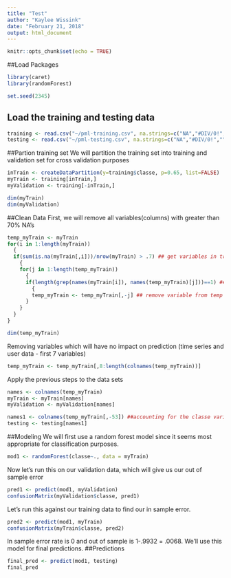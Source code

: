 ---
title: "Test"
author: "Kaylee Wissink"
date: "February 21, 2018"
output: html_document
---

```{r setup, include=FALSE}
knitr::opts_chunk$set(echo = TRUE)
```
##Load Packages
```{r echo=, message=FALSE, warning=FALSE}
library(caret)
library(randomForest)

set.seed(2345)
```
## Load the training and testing data
```{r, echo=FALSE}
training <- read.csv("~/pml-training.csv", na.strings=c("NA","#DIV/0!",""))
testing <- read.csv("~/pml-testing.csv", na.strings=c("NA","#DIV/0!",""))
```
##Partion training set 
We will partition the training set into training and validation set for cross validation purposes
```{r}
inTrain <- createDataPartition(y=training$classe, p=0.65, list=FALSE)
myTrain <- training[inTrain,]
myValidation <- training[-inTrain,]

dim(myTrain)
dim(myValidation)
```
##Clean Data
First, we will remove all variables(columns) with greater than 70% NA's
```{r}
temp_myTrain <- myTrain
for(i in 1:length(myTrain))
  {
  if(sum(is.na(myTrain[,i]))/nrow(myTrain) > .7) ## get variables in training data where over 70% of the values are NA
    {
    for(j in 1:length(temp_myTrain))
      {
      if(length(grep(names(myTrain[i]), names(temp_myTrain)[j]))==1) ##iterate through my temp variable until I find the variable name that matches
        {
        temp_myTrain <- temp_myTrain[,-j] ## remove variable from temp collection
      }
    }
  }
}

dim(temp_myTrain)
```
Removing variables which will have no impact on prediction (time series and user data - first 7 variables)
```{r}
temp_myTrain <- temp_myTrain[,8:length(colnames(temp_myTrain))]
```
Apply the previous steps to the data sets
```{r}
names <- colnames(temp_myTrain)
myTrain <- myTrain[names]
myValidation <- myValidation[names]

names1 <- colnames(temp_myTrain[,-53]) ##accounting for the classe variable in the testing data set
testing <- testing[names1]
```
##Modeling
We will first use a random forest model since it seems most appropriate for classification purposes.
```{r}
mod1 <- randomForest(classe~., data = myTrain)
```
Now let's run this on our validation data, which will give us our out of sample error
```{r}
pred1 <- predict(mod1, myValidation)
confusionMatrix(myValidation$classe, pred1)
```
Let's run this against our training data to find our in sample error.
```{r}
pred2 <- predict(mod1, myTrain)
confusionMatrix(myTrain$classe, pred2)
```
In sample error rate is 0 and out of sample is 1-.9932 = .0068. We'll use this model for final predictions.
##Predictions
```{r}
final_pred <- predict(mod1, testing)
final_pred
```



